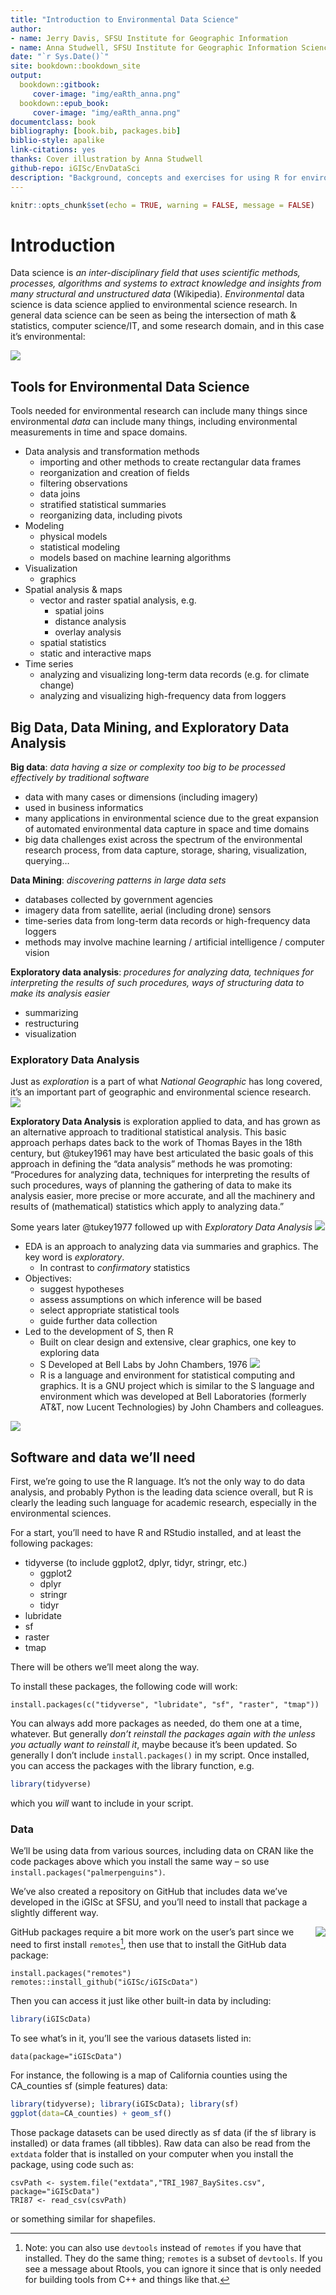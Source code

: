 ```yaml
--- 
title: "Introduction to Environmental Data Science"
author:
- name: Jerry Davis, SFSU Institute for Geographic Information
- name: Anna Studwell, SFSU Institute for Geographic Information Science (cover illustration)
date: "`r Sys.Date()`"
site: bookdown::bookdown_site
output: 
  bookdown::gitbook:
     cover-image: "img/eaRth_anna.png"
  bookdown::epub_book:
     cover-image: "img/eaRth_anna.png"
documentclass: book
bibliography: [book.bib, packages.bib]
biblio-style: apalike
link-citations: yes
thanks: Cover illustration by Anna Studwell
github-repo: iGISc/EnvDataSci
description: "Background, concepts and exercises for using R for environmental data science.  The focus is on applying the R language and various libraries for data abstraction, transformation, data analysis, spatial data/mapping, statistical modeling, and time series, applied to environmental research. Applies exploratory data analysis methods and tidyverse approaches in R, and includes contributed chapters presenting research applications, with associated data and code packages."
---
```


```r
knitr::opts_chunk$set(echo = TRUE, warning = FALSE, message = FALSE)
```

# Introduction {#chapter00.chapter_section .intro_section}

Data science is *an inter-disciplinary field that uses scientific methods, processes, algorithms and systems to extract knowledge and insights from many structural and unstructured data* (Wikipedia). 
*Environmental* data science is data science applied to environmental science research. In general data science can be seen as being the intersection of math & statistics, computer science/IT, and some research domain, and in this case it's environmental:

<img src="img/EnvDataSci.png">

## Tools for Environmental Data Science

Tools needed for environmental research can include many things since environmental *data* can include many things, including environmental measurements in time and space domains.

- Data analysis and transformation methods
   - importing and other methods to create rectangular data frames 
   - reorganization and creation of fields
   - filtering observations
   - data joins
   - stratified statistical summaries
   - reorganizing data, including pivots
- Modeling
   - physical models 
   - statistical modeling
   - models based on machine learning algorithms
- Visualization
   - graphics
- Spatial analysis & maps
   - vector and raster spatial analysis, e.g.
      - spatial joins
      - distance analysis
      - overlay analysis 
   - spatial statistics
   - static and interactive maps
- Time series
   - analyzing and visualizing long-term data records (e.g. for climate change)
   - analyzing and visualizing high-frequency data from loggers
   
## Big Data, Data Mining, and Exploratory Data Analysis 

**Big data**: *data having a size or complexity too big to be processed effectively by traditional software*

- data with many cases or dimensions (including imagery)
- used in business informatics
- many applications in environmental science due to the great expansion of automated environmental data capture in space and time domains
- big data challenges exist across the spectrum of the environmental research process, from data capture, storage, sharing, visualization, querying...

**Data Mining**: *discovering patterns in large data sets*

- databases collected by government agencies
- imagery data from satellite, aerial (including drone) sensors
- time-series data from long-term data records or high-frequency data loggers
- methods may involve machine learning / artificial intelligence / computer vision

**Exploratory data analysis**: *procedures for analyzing data, techniques for interpreting the results of such procedures, ways of structuring data to make its analysis easier*

- summarizing
- restructuring
- visualization
       
### Exploratory Data Analysis
   
Just as *exploration* is a part of what *National Geographic* has long covered, it's an important part of geographic and environmental science research.  
<img src="img/CaveExploring.png">

**Exploratory Data Analysis** is exploration applied to data, and has grown as an alternative approach to traditional statistical analysis. This basic approach perhaps dates back to the work of Thomas Bayes in the 18th century, but @tukey1961 may have best articulated the basic goals of this approach in defining the "data analysis" methods he was promoting: "Procedures for analyzing data, techniques for interpreting the results of such procedures, ways of planning the gathering of data to make its analysis easier, more precise or more accurate, and all the machinery and results of (mathematical) statistics which apply to analyzing data."  

Some years later @tukey1977 followed up with *Exploratory Data Analysis* 
<img src="img/Tukey1977.png">

- EDA is an approach to analyzing data via summaries and graphics.  The key word is *exploratory*.
   - In contrast to *confirmatory* statistics
- Objectives:
   - suggest hypotheses
   - assess assumptions on which inference will be based
   - select appropriate statistical tools
   - guide further data collection
- Led to the development of S, then R
   - Built on clear design and extensive, clear graphics, one key to exploring data
   - S Developed at Bell Labs by John Chambers, 1976
<img src="img/ChambersGraphicalMethodsForDataAnalysis.png">
   - R is a language and environment for statistical computing and graphics. It is a GNU project which is similar to the S language and environment which was developed at Bell Laboratories (formerly AT&T, now Lucent Technologies) by John Chambers and colleagues.

<img src="img/R.png">

## Software and data we'll need

First, we're going to use the R language.  It's not the only way to do data analysis, 
and probably Python is the leading data science overall, but R is clearly the leading such 
language for academic research, especially in the environmental sciences.

For a start, you'll need to have R and RStudio installed, and at least the following packages:

- tidyverse (to include ggplot2, dplyr, tidyr, stringr, etc.)
    - ggplot2
    - dplyr
    - stringr
    - tidyr
- lubridate
- sf
- raster
- tmap

There will be others we'll meet along the way.

To install these packages, the following code will work:

```
install.packages(c("tidyverse", "lubridate", "sf", "raster", "tmap"))
```

You can always add more packages as needed, do them one at a time, whatever. But 
generally *don't reinstall the packages again with the unless you actually want to reinstall it*, maybe because it's been updated. So generally I don't include `install.packages()` in my script. Once installed, you can access the packages with the library function, e.g.

```r
library(tidyverse)
```

which you *will* want to include in your script.
 
### Data

We'll be using data from various sources, including data on CRAN like the code packages 
above which you install the same way -- so use `install.packages("palmerpenguins")`. 

We've also created a repository on GitHub that includes data we've developed in the iGISc at SFSU, and you'll need to install that package a slightly different way. 

<img src="img/logoIGISc200200.png" align=right>

GitHub packages require a bit more work on the user's part since we need to first install `remotes`^[Note: you can also use `devtools` instead of `remotes` if you have that installed. They do the same thing; `remotes` is a subset of `devtools`. If you see a message about Rtools, you can ignore it since that is only needed for building tools from C++ and things like that.], then use that to install the GitHub data package:

```
install.packages("remotes")
remotes::install_github("iGISc/iGIScData")
```



Then you can access it just like other built-in data by including:

```r
library(iGIScData)
```

To see what's in it, you'll see the various datasets listed in:

```
data(package="iGIScData")
```

For instance, the following is a map of California counties using the CA_counties sf (simple features) data:

```r
library(tidyverse); library(iGIScData); library(sf)
ggplot(data=CA_counties) + geom_sf()
```


Those package datasets can be used directly as sf data (if the sf library is installed) or data frames (all tibbles).  Raw data can also be read from the `extdata` folder that is installed on your computer when you install the package, using code such as:

```
csvPath <- system.file("extdata","TRI_1987_BaySites.csv", package="iGIScData")
TRI87 <- read_csv(csvPath)
```

or something similar for shapefiles.


